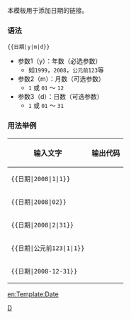 <includeonly><!-- 在這裡加入模板的保護標識 --></includeonly><noinclude>{{template doc page viewed directly}}</noinclude>
<!-- 在本行下編輯模板說明 -->
本模板用于添加日期的链接。
===语法===
<pre>
{{日期|y|m|d}}
</pre>
*参数1（y）：年数（必选参数）
**如<code>1999</code>，<code>2008</code>，<code>公元前123</code>等
*参数2（m）：月数（可选参数）
**<code>1</code> 或 <code>01</code> ～ <code>12</code>
*参数3（d）：日数（可选参数）
**<code>1</code> 或 <code>01</code> ～ <code>31</code>
===用法举例===
{| class="wikitable"
|-
!输入文字||输出代码
|-
|<pre>{{日期|2008|1|1}}</pre>||{{日期|2008|1|1}}
|-
|<pre>{{日期|2008|02}}</pre>||{{日期|2008|02}}
|-
|<pre>{{日期|2008|2|31}}</pre>||{{日期|2008|2|31}}
|-
|<pre>{{日期|公元前123|1|1}}</pre>||{{日期|公元前123|1|1}}
|-
|<pre>{{日期|2008-12-31}}</pre>||{{日期|2008-12-31}}
|}
<includeonly>
<!-- 本行下加入模板的分類 -->
[[Category:时间模板|D]]
<!-- 本行下加入模板的跨語言鏈接 -->
[[en:Template:Date]]
</includeonly>